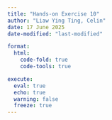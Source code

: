 ```yaml
---
title: "Hands-on Exercise 10"
author: "Liaw Ying Ting, Celin"
date: 17 June 2025
date-modified: "last-modified"

format:
  html:
    code-fold: true
    code-tools: true

execute: 
  eval: true
  echo: true
  warning: false
  freeze: true
---
```

